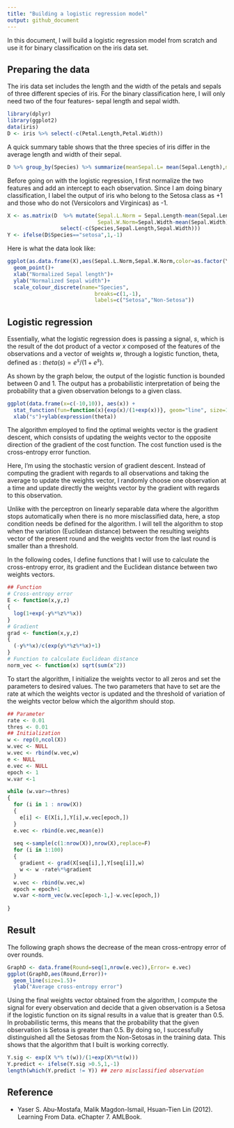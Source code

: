 ```yaml
---
title: "Building a logistic regression model"
output: github_document
---
```


In this document, I will build a logistic regression model from scratch and use it for binary classification on the iris data set.

## Preparing the data
The iris data set includes the length and the width of the petals and sepals of three different species of iris. For the binary classification here, I will only need two of the four features- sepal length and sepal width. 

```r
library(dplyr)
library(ggplot2)
data(iris)
D <- iris %>% select(-c(Petal.Length,Petal.Width))
```


A quick summary table shows that the three species of iris differ in the average length and width of their sepal.
```r
D %>% group_by(Species) %>% summarize(meanSepal.L= mean(Sepal.Length),meanSepal.W= mean(Sepal.Width))
```

Before going on with the logistic regression, I first normalize the two features and add an intercept to each observation. Since I am doing binary classification, I label the output of iris who belong to the Setosa class as +1 and those who do not (Versicolors and Virginicas) as -1.

```r
X <- as.matrix(D  %>% mutate(Sepal.L.Norm = Sepal.Length-mean(Sepal.Length),
                             Sepal.W.Norm=Sepal.Width-mean(Sepal.Width),intercept=1)%>%
                 select(-c(Species,Sepal.Length,Sepal.Width))) 
Y <- ifelse(D$Species=="setosa",1,-1)

```

Here is what the data look like:

```r
ggplot(as.data.frame(X),aes(Sepal.L.Norm,Sepal.W.Norm,color=as.factor(Y)))+
  geom_point()+ 
  xlab("Normalized Sepal length")+
  ylab("Normalized Sepal width")+
  scale_colour_discrete(name="Species",
                            breaks=c(1,-1),
                            labels=c("Setosa","Non-Setosa")) 

```


## Logistic regression
Essentially, what the logistic regression does is passing a signal, $s$, which is the result of the dot product of a vector $x$ composed of the features of the observations and a vector of weights $w$, through a logistic function, theta, defined as : $theta(s) = e^s/(1+e^s)$. 

As shown by the graph below, the output of the logistic function is bounded between 0 and 1. The output has a probabilistic interpretation of being the probability that a given observation belongs to a given class.
```r
ggplot(data.frame(x=c(-10,10)), aes(x)) +
  stat_function(fun=function(x){exp(x)/(1+exp(x))}, geom="line", size=1.5)+
  xlab("s")+ylab(expression(theta))

```

The algorithm employed to find the optimal weights vector is the gradient descent, which consists of updating the weights vector to the opposite direction of the gradient of the cost function. The cost function used is the cross-entropy error function. 

Here, I'm using the stochastic version of gradient descent. Instead of computing the gradient with regards to all observations and taking the average to update the weights vector, I randomly choose one observation at a time and update directly the weights vector by the gradient with regards to this observation.

Unlike with the perceptron on linearly separable data where the algorithm stops automatically when there is no more misclassified data, here, a stop condition needs be defined for the algorithm. I will tell the algorithm to stop when the variation (Euclidean distance) between the resulting weights vector of the present round and the weights vector from the last round is smaller than a threshold. 

In the following codes, I define functions that I will use to calculate the cross-entropy error, its gradient and the Euclidean distance between two weights vectors.

```r
## Function
# Cross-entropy error
E <- function(x,y,z) 
{
  log(1+exp(-y%*%z%*%x))
}
# Gradient 
grad <- function(x,y,z)
{
  (-y%*%x)/c(exp(y%*%z%*%x)+1)
}
# Function to calculate Euclidean distance
norm_vec <- function(x) sqrt(sum(x^2))

```

To start the algorithm, I initialize the weights vector to all zeros and set the parameters to desired values. The two parameters that have to set are the rate at which the weights vector is updated and the threshold of variation of the weights vector below which the algorithm should stop.

```r
## Parameter
rate <- 0.01
thres <- 0.01
## Initialization
w <- rep(0,ncol(X))
w.vec <- NULL
w.vec <- rbind(w.vec,w)
e <- NULL
e.vec <- NULL
epoch <- 1
w.var <-1 

while (w.var>=thres)
{
  for (i in 1 : nrow(X))
  {
    e[i] <- E(X[i,],Y[i],w.vec[epoch,])
  }
  e.vec <- rbind(e.vec,mean(e))
  
  seq <-sample(c(1:nrow(X)),nrow(X),replace=F)
  for (i in 1:100) 
  {
    gradient <- grad(X[seq[i],],Y[seq[i]],w)
    w <- w -rate%*%gradient
  }
  w.vec <- rbind(w.vec,w)
  epoch = epoch+1
  w.var <-norm_vec(w.vec[epoch-1,]-w.vec[epoch,])
  
}
```


## Result
The following graph shows the decrease of the mean cross-entropy error of over rounds.

```r
GraphD <- data.frame(Round=seq(1,nrow(e.vec)),Error= e.vec)
ggplot(GraphD,aes(Round,Error))+
  geom_line(size=1.5)+
  ylab("Average cross-entropy error")
```

Using the final weights vector obtained from the algorithm, I compute the signal for every observation and decide that a given observation is a Setosa if the logistic function on its signal results in a value that is greater than 0.5. In probabilistic terms, this means that the probability that the given observation is Setosa is greater than 0.5. By doing so, I successfully distinguished all the Setosas from the Non-Setosas in the training data. This shows that the algorithm that I built is working correctly. 

```r
Y.sig <- exp(X %*% t(w))/(1+exp(X%*%t(w)))
Y.predict <- ifelse(Y.sig >0.5,1,-1)
length(which(Y.predict != Y)) ## zero misclassified observation
```

## Reference
* Yaser S. Abu-Mostafa, Malik Magdon-Ismail, Hsuan-Tien Lin (2012). Learning From Data. eChapter 7. AMLBook.
